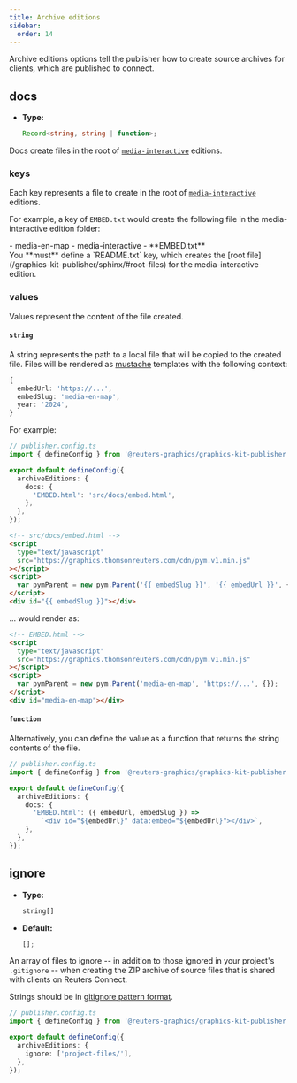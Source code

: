 ```yaml
---
title: Archive editions
sidebar:
  order: 14
---
```



Archive editions options tell the publisher how to create source archives for clients, which are published to connect.

## docs

- **Type:**
  ```typescript
  Record<string, string | function>;
  ```

Docs create files in the root of [`media-interactive`](/graphics-kit-publisher/sphinx/#media-interactive-editions) editions.

### keys

Each key represents a file to create in the root of [`media-interactive`](/graphics-kit-publisher/sphinx/#media-interactive-editions) editions.

For example, a key of `EMBED.txt` would create the following file in the media-interactive edition folder:

<FileTree>
- media-en-map
  - media-interactive - **EMBED.txt**
</FileTree>

<Aside type="caution">
  You **must** define a `README.txt` key, which creates the [root
  file](/graphics-kit-publisher/sphinx/#root-files) for the media-interactive
  edition.
</Aside>

### values

Values represent the content of the file created.

#### `string`

A string represents the path to a local file that will be copied to the created file. Files will be rendered as [mustache](https://github.com/janl/mustache.js) templates with the following context:

```typescript
{
  embedUrl: 'https://...',
  embedSlug: 'media-en-map',
  year: '2024',
}
```

For example:

```typescript
// publisher.config.ts
import { defineConfig } from '@reuters-graphics/graphics-kit-publisher';

export default defineConfig({
  archiveEditions: {
    docs: {
      'EMBED.html': 'src/docs/embed.html',
    },
  },
});
```

```html
<!-- src/docs/embed.html -->
<script
  type="text/javascript"
  src="https://graphics.thomsonreuters.com/cdn/pym.v1.min.js"
></script>
<script>
  var pymParent = new pym.Parent('{{ embedSlug }}', '{{ embedUrl }}', {});
</script>
<div id="{{ embedSlug }}"></div>
```

... would render as:

```html
<!-- EMBED.html -->
<script
  type="text/javascript"
  src="https://graphics.thomsonreuters.com/cdn/pym.v1.min.js"
></script>
<script>
  var pymParent = new pym.Parent('media-en-map', 'https://...', {});
</script>
<div id="media-en-map"></div>
```

#### `function`

Alternatively, you can define the value as a function that returns the string contents of the file.

```typescript
// publisher.config.ts
import { defineConfig } from '@reuters-graphics/graphics-kit-publisher';

export default defineConfig({
  archiveEditions: {
    docs: {
      'EMBED.html': ({ embedUrl, embedSlug }) =>
        `<div id="${embedUrl}" data:embed="${embedUrl}"></div>`,
    },
  },
});
```

## ignore

- **Type:**
  ```typescript
  string[]
  ```
- **Default:**
  ```typescript
  [];
  ```

An array of files to ignore -- in addition to those ignored in your project's `.gitignore` -- when creating the ZIP archive of source files that is shared with clients on Reuters Connect.

Strings should be in [gitignore pattern format](https://git-scm.com/docs/gitignore#_pattern_format).

```typescript
// publisher.config.ts
import { defineConfig } from '@reuters-graphics/graphics-kit-publisher';

export default defineConfig({
  archiveEditions: {
    ignore: ['project-files/'],
  },
});
```
